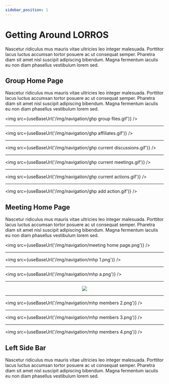 ```yaml
---
sidebar_position: 1
---
```



# Getting Around LORROS

Nascetur ridiculus mus mauris vitae ultricies leo integer malesuada. Porttitor lacus luctus accumsan tortor posuere ac ut consequat semper. Pharetra diam sit amet nisl suscipit adipiscing bibendum. Magna fermentum iaculis eu non diam phasellus vestibulum lorem sed.

## Group Home Page

Nascetur ridiculus mus mauris vitae ultricies leo integer malesuada. Porttitor lacus luctus accumsan tortor posuere ac ut consequat semper. Pharetra diam sit amet nisl suscipit adipiscing bibendum. Magna fermentum iaculis eu non diam phasellus vestibulum lorem sed.

<img src={useBaseUrl('/img/navigation/ghp group files.gif')} />

---

<img src={useBaseUrl('/img/navigation/ghp affiliates.gif')} />

---

<img src={useBaseUrl('/img/navigation/ghp current discussions.gif')} />

---

<img src={useBaseUrl('/img/navigation/ghp current meetings.gif')} />

---

<img src={useBaseUrl('/img/navigation/ghp current actions.gif')} />

---

<img src={useBaseUrl('/img/navigation/ghp add action.gif')} />

## Meeting Home Page

Nascetur ridiculus mus mauris vitae ultricies leo integer malesuada. Porttitor lacus luctus accumsan tortor posuere ac ut consequat semper. Pharetra diam sit amet nisl suscipit adipiscing bibendum. Magna fermentum iaculis eu non diam phasellus vestibulum lorem sed.

<img src={useBaseUrl('/img/navigation/meeting home page.png')} />

---

<img src={useBaseUrl('/img/navigation/mhp 1.png')} />

---

<img src={useBaseUrl('/img/navigation/mhp a.png')} />

---

<center>
	<img src={useBaseUrl('/img/navigation/mhp-members.gif')} />
</center>

---

<img src={useBaseUrl('/img/navigation/mhp members 2.png')} />

---

<img src={useBaseUrl('/img/navigation/mhp members 3.png')} />

---

<img src={useBaseUrl('/img/navigation/mhp members 4.png')} />

## Left Side Bar

Nascetur ridiculus mus mauris vitae ultricies leo integer malesuada. Porttitor lacus luctus accumsan tortor posuere ac ut consequat semper. Pharetra diam sit amet nisl suscipit adipiscing bibendum. Magna fermentum iaculis eu non diam phasellus vestibulum lorem sed.
